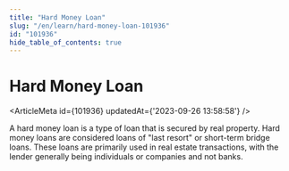 ```yaml
---
title: "Hard Money Loan"
slug: "/en/learn/hard-money-loan-101936"
id: "101936"
hide_table_of_contents: true
---
```



# Hard Money Loan

<ArticleMeta id={101936} updatedAt={'2023-09-26 13:58:58'} />
<div className='border-solid border-b border-t-0 my-4 border-[var(--ifm-color-gray-300)]' />

A hard money loan is a type of loan that is secured by real property. Hard money loans are considered loans of "last resort" or short-term bridge loans. These loans are primarily used in real estate transactions, with the lender generally being individuals or companies and not banks.
